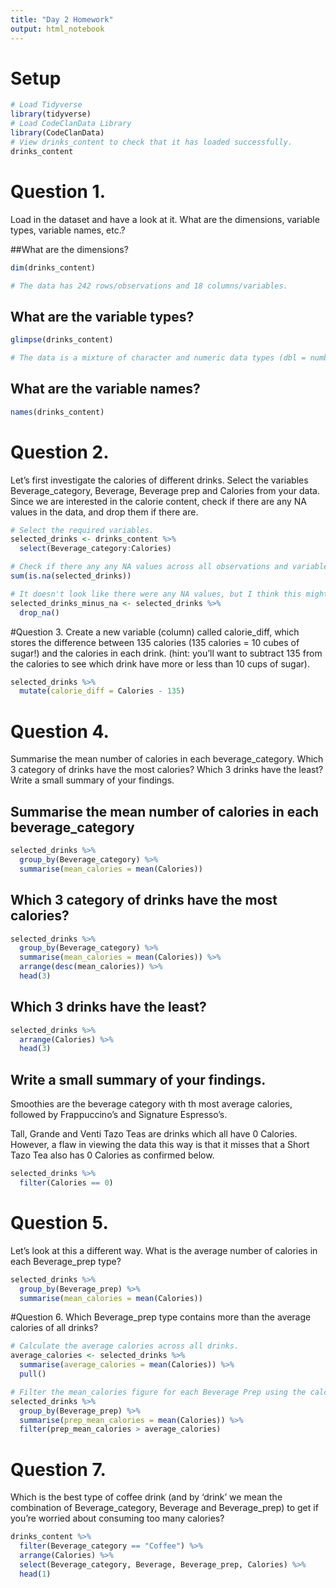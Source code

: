 ```yaml
---
title: "Day 2 Homework"
output: html_notebook
---
```


# Setup

```r
# Load Tidyverse
library(tidyverse)
# Load CodeClanData Library
library(CodeClanData)
# View drinks_content to check that it has loaded successfully.
drinks_content
```

# Question 1.
Load in the dataset and have a look at it. What are the dimensions, variable types, variable names, etc.?

##What are the dimensions?

```r
dim(drinks_content)

# The data has 242 rows/observations and 18 columns/variables.
```
## What are the variable types?

```r
glimpse(drinks_content)

# The data is a mixture of character and numeric data types (dbl = numbers which can contain decimal values.)
```

## What are the variable names?

```r
names(drinks_content)
```

# Question 2.
Let’s first investigate the calories of different drinks. Select the variables Beverage_category, Beverage, Beverage prep and Calories from your data. Since we are interested in the calorie content, check if there are any NA values in the data, and drop them if there are.

```r
# Select the required variables.
selected_drinks <- drinks_content %>% 
  select(Beverage_category:Calories)
```

```r
# Check if there any any NA values across all observations and variables.
sum(is.na(selected_drinks))
```

```r
# It doesn't look like there were any NA values, but I think this might work for removing any observations which had an NA value in any variable.
selected_drinks_minus_na <- selected_drinks %>% 
  drop_na()
```

#Question 3.
Create a new variable (column) called calorie_diff, which stores the difference between 135 calories (135 calories = 10 cubes of sugar!) and the calories in each drink. (hint: you’ll want to subtract 135 from the calories to see which drink have more or less than 10 cups of sugar).

```r
selected_drinks %>%
  mutate(calorie_diff = Calories - 135)
```

# Question 4.
Summarise the mean number of calories in each beverage_category. Which 3 category of drinks have the most calories? Which 3 drinks have the least? Write a small summary of your findings.

## Summarise the mean number of calories in each beverage_category
```r
selected_drinks %>%
  group_by(Beverage_category) %>% 
  summarise(mean_calories = mean(Calories))
```

## Which 3 category of drinks have the most calories?
```r
selected_drinks %>%
  group_by(Beverage_category) %>% 
  summarise(mean_calories = mean(Calories)) %>% 
  arrange(desc(mean_calories)) %>% 
  head(3)
```
## Which 3 drinks have the least?
```r
selected_drinks %>%
  arrange(Calories) %>% 
  head(3)
```
## Write a small summary of your findings.
Smoothies are the beverage category with th most average calories, followed by Frappuccino's and Signature Espresso's.

Tall, Grande and Venti Tazo Teas are drinks which all have 0 Calories. However, a flaw in viewing the data this way is that it misses that a Short Tazo Tea also has 0 Calories as confirmed below.

```r
selected_drinks %>%
  filter(Calories == 0)
```

# Question 5.
Let’s look at this a different way. What is the average number of calories in each Beverage_prep type?

```r
selected_drinks %>%
  group_by(Beverage_prep) %>% 
  summarise(mean_calories = mean(Calories))
```

#Question 6.
Which Beverage_prep type contains more than the average calories of all drinks?

```r
# Calculate the average calories across all drinks.
average_calories <- selected_drinks %>% 
  summarise(average_calories = mean(Calories)) %>% 
  pull()
```

```r
# Filter the mean_calories figure for each Beverage Prep using the calculated average_calories across all drinks.
selected_drinks %>% 
  group_by(Beverage_prep) %>% 
  summarise(prep_mean_calories = mean(Calories)) %>% 
  filter(prep_mean_calories > average_calories)
```

# Question 7.
Which is the best type of coffee drink (and by ‘drink’ we mean the combination of Beverage_category, Beverage and Beverage_prep) to get if you’re worried about consuming too many calories?

```r
drinks_content %>% 
  filter(Beverage_category == "Coffee") %>% 
  arrange(Calories) %>% 
  select(Beverage_category, Beverage, Beverage_prep, Calories) %>% 
  head(1)
```

